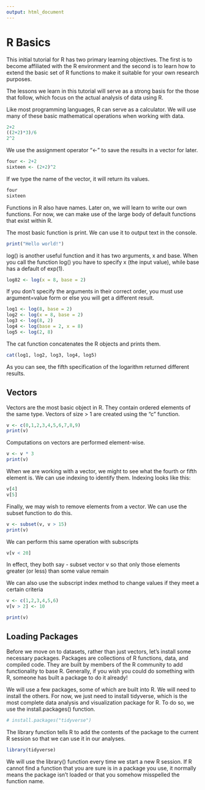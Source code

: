 ```yaml
---
output: html_document
---
```


# R Basics

This initial tutorial for R has two primary learning objectives.  The first is to become affiliated with the R environment and the second is to learn how to extend the basic set of R functions to make it suitable for your own research purposes.  

The lessons we learn in this tutorial will serve as a strong basis for the those that follow, which focus on the actual analysis of data using R. 

Like most programming languages, R can serve as a calculator.  We will use many of these basic mathematical operations when working with data.

```r
2+2
((2+2)*3)/6
2^2
```

We use the assignment operator "<-" to save the results in a vector for later. 

```r
four <- 2+2
sixteen <- (2+2)^2
```

If we type the name of the vector, it will return its values. 

```r
four
sixteen
```

Functions in R also have names. Later on, we will learn to write our own functions.  For now, we can make use of the large body of default functions that exist within R.

The most basic function is print.  We can use it to output text in the console.

```r
print("Hello world!")
```

log() is another useful function and it has two arguments, x and base.  When you call the function log() you have to specify x (the input value), while base has a default of exp(1). 

```r
log82 <- log(x = 8, base = 2)
```

If you don't specify the arguments in their correct order, you must use argument=value form or else you will get a different result.

```r
log1 <- log(8, base = 2)
log2 <- log(x = 8, base = 2)
log3 <- log(8, 2)
log4 <- log(base = 2, x = 8)
log5 <- log(2, 8)
```

The cat function concatenates the R objects and prints them. 
```r
cat(log1, log2, log3, log4, log5)
```

As you can see, the fifth specification of the logarithm returned different results.

## Vectors

Vectors are the most basic object in R. They contain ordered elements of the same type. Vectors of size > 1 are created using the "c" function. 

```r
v <- c(0,1,2,3,4,5,6,7,8,9)
print(v)
```

Computations on vectors are performed element-wise.

```r
v <- v * 3
print(v)
```

When we are working with a vector, we might to see what the fourth or fifth element is. We can use indexing to identify them. Indexing looks like this:

```r
v[4]
v[5]
```

Finally, we may wish to remove elements from a vector.  We can use the subset function to do this.

```r
v <- subset(v, v > 15)
print(v)
```

We can perform this same operation with subscripts
```r
v[v < 20]
```

In effect, they both say - subset  vector v so that only those elements greater (or less) than some value remain

We can also use the subscript index method to change values if they meet a certain criteria

```r
v <- c(1,2,3,4,5,6)
v[v > 2] <- 10

print(v)
```

## Loading Packages

Before we move on to datasets, rather than just vectors, let's install some necessary packages. Packages are collections of R functions, data, and compiled code. They are built by members of the R community to add functionality to base R. Generally, if you wish you could do something with R, someone has built a package to do it already!

We will use a few packages, some of which are built into R. We will need to install the others. For now, we just need to install tidyverse, which is the most complete data analysis and visualization package for R. To do so, we use the install.packages() function.

```r
# install.packages("tidyverse")
```

The library function tells R to add the contents of the package to the current R session so that we can use it in our analyses.

```r
library(tidyverse)
```

We will use the library() function every time we start a new R session.  If R cannot find a function that you are sure is in a package you use, it normally means the package isn't loaded or that you somehow misspelled the function name.